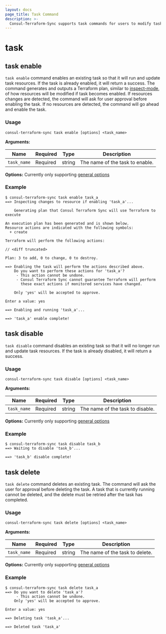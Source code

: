 ```yaml
---
layout: docs
page_title: Task Command
description: >-
  Consul-Terraform-Sync supports task commands for users to modify tasks while the daemon is running
---
```

# task

## task enable

`task enable` command enables an existing task so that it will run and update task resources. If the task is already enabled, it will return a success. The command generates and outputs a Terraform plan, similar to [inspect-mode](/docs/nia/cli/cli-overview#inspect-mode), of how resources will be modified if task becomes enabled. If resources changes are detected, the command will ask for user approval before enabling the task. If no resources are detected, the command will go ahead and enable the task.

### Usage
`consul-terraform-sync task enable [options] <task_name>`

**Arguments:**

| Name | Required | Type	| Description  |
| -----| -------- | ----- | ------------ |
|`task_name` | Required | string | The name of the task to enable.

**Options:** Currently only supporting [general options](/docs/nia/cli/cli-overview#general-options)


### Example

```shell-session
$ consul-terraform-sync task enable task_a
==> Inspecting changes to resource if enabling 'task_a'...

    Generating plan that Consul Terraform Sync will use Terraform to execute

An execution plan has been generated and is shown below.
Resource actions are indicated with the following symbols:
  + create

Terraform will perform the following actions:

// <diff truncated>

Plan: 3 to add, 0 to change, 0 to destroy.

==> Enabling the task will perform the actions described above.
    Do you want to perform these actions for 'task_a'?
     - This action cannot be undone.
     - Consul Terraform Sync cannot guarantee Terraform will perform
       these exact actions if monitored services have changed.

    Only 'yes' will be accepted to approve.

Enter a value: yes

==> Enabling and running 'task_a'...

==> 'task_a' enable complete!
```

## task disable

`task disable` command disables an existing task so that it will no longer run and update task resources. If the task is already disabled, it will return a success.

### Usage
`consul-terraform-sync task disable [options] <task_name>`

**Arguments:**

| Name | Required | Type	| Description  |
| -----| -------- | ----- | ------------ |
|`task_name` | Required | string | The name of the task to disable.

**Options:** Currently only supporting [general options](/docs/nia/cli/cli-overview#general-options)


### Example

```shell-session
$ consul-terraform-sync task disable task_b
==> Waiting to disable 'task_b'...

==> 'task_b' disable complete!
```

## task delete

`task delete` command deletes an existing task. The command will ask the user for approval before deleting the task. A task that is currently running cannot be deleted, and the delete must be retried after the task has completed.

### Usage
`consul-terraform-sync task delete [options] <task_name>`

**Arguments:**

| Name | Required | Type	| Description  |
| -----| -------- | ----- | ------------ |
|`task_name` | Required | string  | The name of the task to delete.

**Options:** Currently only supporting [general options](/docs/nia/cli/cli-overview#general-options)


### Example

```shell-session
$ consul-terraform-sync task delete task_a
==> Do you want to delete 'task_a'?
     - This action cannot be undone.
    Only 'yes' will be accepted to approve.

Enter a value: yes

==> Deleting task 'task_a'...

==> Deleted task 'task_a'
```

